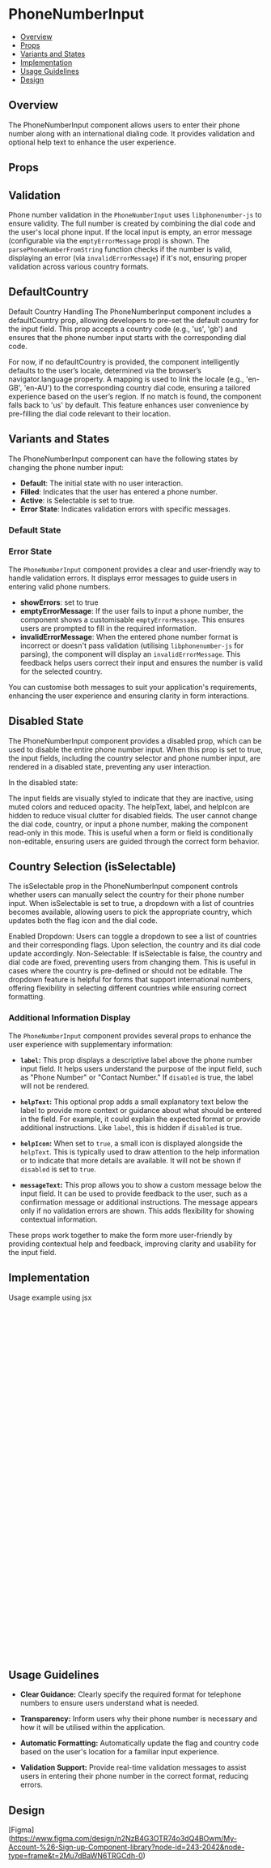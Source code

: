 
<Meta of={PhoneNumberInput}/>

# PhoneNumberInput

- [Overview](#overview)
- [Props](#props)
- [Variants and States](#variants-and-states)
- [Implementation](#implementation)
- [Usage Guidelines](#usage-guidelines)
- [Design](#design)

## Overview

The PhoneNumberInput component allows users to enter their phone number along with an international dialing code. It provides validation and optional help text to enhance the user experience.

## Props

<Controls/>

## Validation

Phone number validation in the `PhoneNumberInput` uses `libphonenumber-js` to ensure validity. The full number is created by combining the dial code and the user's local phone input. If the local input is empty, an error message (configurable via the `emptyErrorMessage` prop) is shown. The `parsePhoneNumberFromString` function checks if the number is valid, displaying an error (via `invalidErrorMessage`) if it's not, ensuring proper validation across various country formats.

## DefaultCountry

Default Country Handling
The PhoneNumberInput component includes a defaultCountry prop, allowing developers to pre-set the default country for the input field. This prop accepts a country code (e.g., 'us', 'gb') and ensures that the phone number input starts with the corresponding dial code.

For now, if no defaultCountry is provided, the component intelligently defaults to the user’s locale, determined via the browser’s navigator.language property. A mapping is used to link the locale (e.g., 'en-GB', 'en-AU') to the corresponding country dial code, ensuring a tailored experience based on the user’s region. If no match is found, the component falls back to 'us' by default. This feature enhances user convenience by pre-filling the dial code relevant to their location.

## Variants and States

The PhoneNumberInput component can have the following states by changing the phone number input:

- **Default**: The initial state with no user interaction.
- **Filled**: Indicates that the user has entered a phone number.
- **Active**: is Selectable is set to true.
- **Error State**: Indicates validation errors with specific messages.

### Default State

<Canvas of={PhoneNumberInput.Default}/>

### Error State

The `PhoneNumberInput` component provides a clear and user-friendly way to handle validation errors. It displays error messages to guide users in entering valid phone numbers.

- **showErrors**: set to true
- **emptyErrorMessage**: If the user fails to input a phone number, the component shows a customisable `emptyErrorMessage`. This ensures users are prompted to fill in the required information.
- **invalidErrorMessage**: When the entered phone number format is incorrect or doesn't pass validation (utilising `libphonenumber-js` for parsing), the component will display an `invalidErrorMessage`. This feedback helps users correct their input and ensures the number is valid for the selected country.

You can customise both messages to suit your application's requirements, enhancing the user experience and ensuring clarity in form interactions.

<Canvas of={PhoneNumberInput.Validation}/>

## Disabled State

The PhoneNumberInput component provides a disabled prop, which can be used to disable the entire phone number input. When this prop is set to true, the input fields, including the country selector and phone number input, are rendered in a disabled state, preventing any user interaction.

In the disabled state:

The input fields are visually styled to indicate that they are inactive, using muted colors and reduced opacity.
The helpText, label, and helpIcon are hidden to reduce visual clutter for disabled fields.
The user cannot change the dial code, country, or input a phone number, making the component read-only in this mode.
This is useful when a form or field is conditionally non-editable, ensuring users are guided through the correct form behavior.

<Canvas of={PhoneNumberInput.Disabled}/>

## Country Selection (isSelectable)

The isSelectable prop in the PhoneNumberInput component controls whether users can manually select the country for their phone number input. When isSelectable is set to true, a dropdown with a list of countries becomes available, allowing users to pick the appropriate country, which updates both the flag icon and the dial code.

Enabled Dropdown: Users can toggle a dropdown to see a list of countries and their corresponding flags. Upon selection, the country and its dial code update accordingly.
Non-Selectable: If isSelectable is false, the country and dial code are fixed, preventing users from changing them. This is useful in cases where the country is pre-defined or should not be editable.
The dropdown feature is helpful for forms that support international numbers, offering flexibility in selecting different countries while ensuring correct formatting.

<Canvas of={PhoneNumberInput.ClickableDropdown}/>

### Additional Information Display

The `PhoneNumberInput` component provides several props to enhance the user experience with supplementary information:

- **`label`:** This prop displays a descriptive label above the phone number input field. It helps users understand the purpose of the input field, such as "Phone Number" or "Contact Number." If `disabled` is true, the label will not be rendered.

- **`helpText`:** This optional prop adds a small explanatory text below the label to provide more context or guidance about what should be entered in the field. For example, it could explain the expected format or provide additional instructions. Like `label`, this is hidden if `disabled` is true.

- **`helpIcon`:** When set to `true`, a small icon is displayed alongside the `helpText`. This is typically used to draw attention to the help information or to indicate that more details are available. It will not be shown if `disabled` is set to `true`.

- **`messageText`:** This prop allows you to show a custom message below the input field. It can be used to provide feedback to the user, such as a confirmation message or additional instructions. The message appears only if no validation errors are shown. This adds flexibility for showing contextual information.

These props work together to make the form more user-friendly by providing contextual help and feedback, improving clarity and usability for the input field.

<Canvas of={PhoneNumberInput.HelpTextWithMessage}/>

## Implementation

Usage example using jsx

```jsx
import React, { useState } from 'react';
import PhoneNumberInputElements from '@bluelightcard/shared-ui/src/components/PhoneNumberInput/PhoneNumberInputElements';

const PhoneNumberForm = () => {
  const [formData, setFormData] = useState({
    dialCode: '',
    phoneNumber: '',
  });

  const handleChange = (newDialCode, newPhoneNumber) => {
    // Update formData state with new dial code and phone number
    setFormData({
      dialCode: newDialCode,
      phoneNumber: newPhoneNumber,
    });
  };

  const handleSubmit = (e) => {
    e.preventDefault();
    // Combine the dial code and phone number for submission
    const fullPhoneNumber = `${formData.dialCode}${formData.phoneNumber}`;
    console.log('Submitting Phone Number:', fullPhoneNumber);
    // Here you could send the fullPhoneNumber to an API or perform other actions
  };

  return (
    <form onSubmit={handleSubmit}>
      <PhoneNumberInputElements
        disabled={false}
        showErrors={true}
        defaultCountry="us"
        emptyErrorMessage="Please enter a phone number"
        invalidErrorMessage="Please enter a valid phone number"
        label="Phone Number"
        helpText="Please enter your phone number."
        helpIcon={true}
        messageText="We will use this number for verification."
        isSelectable={true}
        onChange={handleChange} // Pass handleChange to update formData
      />
      <button type="submit">Submit</button>
    </form>
  );
};

export default PhoneNumberForm;
```

## Usage Guidelines

- **Clear Guidance:** Clearly specify the required format for telephone numbers to ensure users understand what is needed.

- **Transparency:** Inform users why their phone number is necessary and how it will be utilised within the application.

- **Automatic Formatting:** Automatically update the flag and country code based on the user's location for a familiar input experience.

- **Validation Support:** Provide real-time validation messages to assist users in entering their phone number in the correct format, reducing errors.

## Design

[Figma] (https://www.figma.com/design/n2NzB4G3OTR74o3dQ4BOwm/My-Account-%26-Sign-up-Component-library?node-id=243-2042&node-type=frame&t=2Mu7dBaWN6TRGCdh-0)
